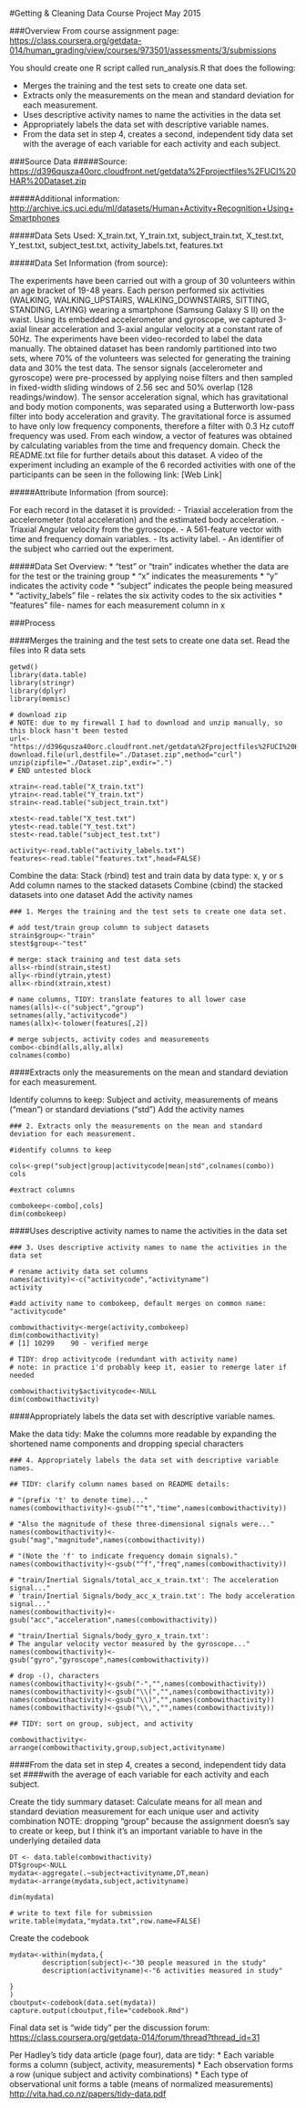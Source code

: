 #Getting & Cleaning Data Course Project
May 2015

###Overview
From course assignment page:
<https://class.coursera.org/getdata-014/human_grading/view/courses/973501/assessments/3/submissions>

You should create one R script called run_analysis.R that does the following:

* Merges the training and the test sets to create one data set.
* Extracts only the measurements on the mean and standard deviation for each measurement. 
* Uses descriptive activity names to name the activities in the data set
* Appropriately labels the data set with descriptive variable names. 
* From the data set in step 4, creates a second, independent tidy data set with the average of each variable for each activity and each subject.

###Source Data
#####Source:
<https://d396qusza40orc.cloudfront.net/getdata%2Fprojectfiles%2FUCI%20HAR%20Dataset.zip>

#####Additional information:
<http://archive.ics.uci.edu/ml/datasets/Human+Activity+Recognition+Using+Smartphones>

#####Data Sets Used:
X_train.txt, Y_train.txt, subject_train.txt, 
X_test.txt, Y_test.txt, subject_test.txt, 
activity_labels.txt, features.txt

#####Data Set Information (from source):

The experiments have been carried out with a group of 30 volunteers within an age bracket of 19-48 years. Each person performed six activities (WALKING, WALKING_UPSTAIRS, WALKING_DOWNSTAIRS, SITTING, STANDING, LAYING) wearing a smartphone (Samsung Galaxy S II) on the waist. Using its embedded accelerometer and gyroscope, we captured 3-axial linear acceleration and 3-axial angular velocity at a constant rate of 50Hz. The experiments have been video-recorded to label the data manually. The obtained dataset has been randomly partitioned into two sets, where 70% of the volunteers was selected for generating the training data and 30% the test data. 
The sensor signals (accelerometer and gyroscope) were pre-processed by applying noise filters and then sampled in fixed-width sliding windows of 2.56 sec and 50% overlap (128 readings/window). The sensor acceleration signal, which has gravitational and body motion components, was separated using a Butterworth low-pass filter into body acceleration and gravity. The gravitational force is assumed to have only low frequency components, therefore a filter with 0.3 Hz cutoff frequency was used. From each window, a vector of features was obtained by calculating variables from the time and frequency domain.
Check the README.txt file for further details about this dataset. 
A video of the experiment including an example of the 6 recorded activities with one of the participants can be seen in the following link: [Web Link]

#####Attribute Information (from source):

For each record in the dataset it is provided: 
- Triaxial acceleration from the accelerometer (total acceleration) and the estimated body acceleration. 
- Triaxial Angular velocity from the gyroscope. 
- A 561-feature vector with time and frequency domain variables. 
- Its activity label. 
- An identifier of the subject who carried out the experiment.

#####Data Set Overview:
* "test" or "train" indicates whether the data are for the test or the training group
* "x" indicates the measurements
* "y" indicates the activity code
* "subject" indicates the people being measured
* "activity_labels" file - relates the six activity codes to the six activities
* "features " file- names for each measurement column in x

###Process

####Merges the training and the test sets to create one data set.
Read the files into R data sets

```
getwd()
library(data.table)
library(stringr)
library(dplyr)
library(memisc)

# download zip
# NOTE: due to my firewall I had to download and unzip manually, so this block hasn't been tested
url<-"https://d396qusza40orc.cloudfront.net/getdata%2Fprojectfiles%2FUCI%20HAR%20Dataset.zip"
download.file(url,destfile="./Dataset.zip",method="curl")
unzip(zipfile="./Dataset.zip",exdir=".")
# END untested block

xtrain<-read.table("X_train.txt")
ytrain<-read.table("Y_train.txt")
strain<-read.table("subject_train.txt")

xtest<-read.table("X_test.txt")
ytest<-read.table("Y_test.txt")
stest<-read.table("subject_test.txt")

activity<-read.table("activity_labels.txt")
features<-read.table("features.txt",head=FALSE)
```

Combine the data:
Stack (rbind) test and train data by data type: x, y or s
Add column names to the stacked datasets
Combine (cbind) the stacked datasets into one dataset
Add the activity names

```
### 1. Merges the training and the test sets to create one data set.

# add test/train group column to subject datasets
strain$group<-"train"
stest$group<-"test"

# merge: stack training and test data sets
alls<-rbind(strain,stest)
ally<-rbind(ytrain,ytest)
allx<-rbind(xtrain,xtest)

# name columns, TIDY: translate features to all lower case
names(alls)<-c("subject","group")
setnames(ally,"activitycode")
names(allx)<-tolower(features[,2])

# merge subjects, activity codes and measurements
combo<-cbind(alls,ally,allx)
colnames(combo)
```

####Extracts only the measurements on the mean and standard deviation for each measurement. 

Identify columns to keep:
Subject and activity, measurements of means ("mean")  or standard deviations ("std")
Add the activity names

```
### 2. Extracts only the measurements on the mean and standard deviation for each measurement. 

#identify columns to keep

cols<-grep("subject|group|activitycode|mean|std",colnames(combo))
cols

#extract columns

combokeep<-combo[,cols]
dim(combokeep)
```

####Uses descriptive activity names to name the activities in the data set

```
### 3. Uses descriptive activity names to name the activities in the data set

# rename activity data set columns
names(activity)<-c("activitycode","activityname")
activity

#add activity name to combokeep, default merges on common name: "activitycode"

combowithactivity<-merge(activity,combokeep)
dim(combowithactivity)
# [1] 10299    90 - verified merge

# TIDY: drop activitycode (redundant with activity name)
# note: in practice i'd probably keep it, easier to remerge later if needed

combowithactivity$activitycode<-NULL
dim(combowithactivity)
```

####Appropriately labels the data set with descriptive variable names. 

Make the data tidy:
Make the columns more readable by expanding the shortened name components and dropping special characters

```
### 4. Appropriately labels the data set with descriptive variable names. 

## TIDY: clarify column names based on README details:

# "(prefix 't' to denote time)..."
names(combowithactivity)<-gsub("^t","time",names(combowithactivity))

# "Also the magnitude of these three-dimensional signals were..."
names(combowithactivity)<-gsub("mag","magnitude",names(combowithactivity))

# "(Note the 'f' to indicate frequency domain signals)." 
names(combowithactivity)<-gsub("^f","freq",names(combowithactivity))

# "train/Inertial Signals/total_acc_x_train.txt': The acceleration signal..."
# 'train/Inertial Signals/body_acc_x_train.txt': The body acceleration signal..." 
names(combowithactivity)<-gsub("acc","acceleration",names(combowithactivity))

# "train/Inertial Signals/body_gyro_x_train.txt': 
# The angular velocity vector measured by the gyroscope..."
names(combowithactivity)<-gsub("gyro","gyroscope",names(combowithactivity))

# drop -(), characters
names(combowithactivity)<-gsub("-","",names(combowithactivity))
names(combowithactivity)<-gsub("\\(","",names(combowithactivity))
names(combowithactivity)<-gsub("\\)","",names(combowithactivity))
names(combowithactivity)<-gsub("\\,","",names(combowithactivity))

## TIDY: sort on group, subject, and activity

combowithactivity<-arrange(combowithactivity,group,subject,activityname)
```

####From the data set in step 4, creates a second, independent tidy data set 
####with the average of each variable for each activity and each subject.

Create the tidy summary dataset:
Calculate means for all mean and standard deviation measurement for each unique user and activity combination
NOTE: dropping "group" because the assignment doesn's say to create or keep, but I think it's an 
important variable to have in the underlying detailed data

```
DT <- data.table(combowithactivity)
DT$group<-NULL
mydata<-aggregate(.~subject+activityname,DT,mean)
mydata<-arrange(mydata,subject,activityname)

dim(mydata)

# write to text file for submission
write.table(mydata,"mydata.txt",row.name=FALSE)
```

Create the codebook

```
mydata<-within(mydata,{
        description(subject)<-"30 people measured in the study"
        description(activityname)<-"6 activities measured in study"
        
}
)
cboutput<-codebook(data.set(mydata))
capture.output(cboutput,file="codebook.Rmd")

```

Final data set is "wide tidy" per the discussion forum:
<https://class.coursera.org/getdata-014/forum/thread?thread_id=31>

Per Hadley's tidy data article (page four), data are tidy:
* Each variable forms a column (subject, activity, measurements)
* Each observation forms a row (unique subject and activity combinations)
* Each type of observational unit forms a table (means of normalized measurements)
<http://vita.had.co.nz/papers/tidy-data.pdf>

